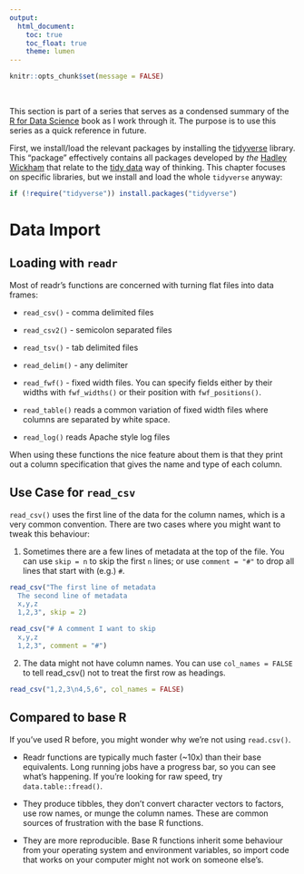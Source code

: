 ```yaml
---
output:
  html_document:
    toc: true
    toc_float: true
    theme: lumen
---
```


```r
knitr::opts_chunk$set(message = FALSE)
```

<br>

This section is part of a series that serves as a condensed summary of the [R for Data Science](http://r4ds.had.co.nz/index.html) book as I work through it. The purpose is to use this series as a quick reference in future.

First, we install/load the relevant packages by installing the [tidyverse](https://www.tidyverse.org/) library. This "package" effectively contains all packages developed by *the* [Hadley Wickham](http://hadley.nz/) that relate to the [tidy data](https://www.jstatsoft.org/article/view/v059i10) way of thinking. This chapter focuses on specific libraries, but we install and load the whole `tidyverse` anyway:

```r
if (!require("tidyverse")) install.packages("tidyverse")
```

# Data Import

## Loading with `readr`

Most of readr’s functions are concerned with turning flat files into data frames:

+ `read_csv()` - comma delimited files

+ `read_csv2()` - semicolon separated files

+ `read_tsv()` - tab delimited files

+ `read_delim()` - any delimiter

+ `read_fwf()` - fixed width files. You can specify fields either by their widths with `fwf_widths()` or their position with `fwf_positions()`.

+ `read_table()` reads a common variation of fixed width files where columns are separated by white space.

+ `read_log()` reads Apache style log files

When using these functions the nice feature about them is that they print out a column specification that gives the name and type of each column.


## Use Case for `read_csv`

`read_csv()` uses the first line of the data for the column names, which is a very common convention. There are two cases where you might want to tweak this behaviour:

1. Sometimes there are a few lines of metadata at the top of the file. You can use `skip = n` to skip the first `n` lines; or use `comment = "#"` to drop all lines that start with (e.g.) `#`.

```r
read_csv("The first line of metadata
  The second line of metadata
  x,y,z
  1,2,3", skip = 2)
```


```r
read_csv("# A comment I want to skip
  x,y,z
  1,2,3", comment = "#")
```


2. The data might not have column names. You can use `col_names = FALSE` to tell read_csv() not to treat the first row as headings.

```r
read_csv("1,2,3\n4,5,6", col_names = FALSE)
```


## Compared to base R

If you’ve used R before, you might wonder why we’re not using `read.csv()`. 

* Readr functions are typically much faster (~10x) than their base equivalents. Long running jobs have a progress bar, so you can see what’s happening. If you’re looking for raw speed, try `data.table::fread()`.

* They produce tibbles, they don’t convert character vectors to factors, use row names, or munge the column names. These are common sources of frustration with the base R functions.

* They are more reproducible. Base R functions inherit some behaviour from your operating system and environment variables, so import code that works on your computer might not work on someone else’s.
